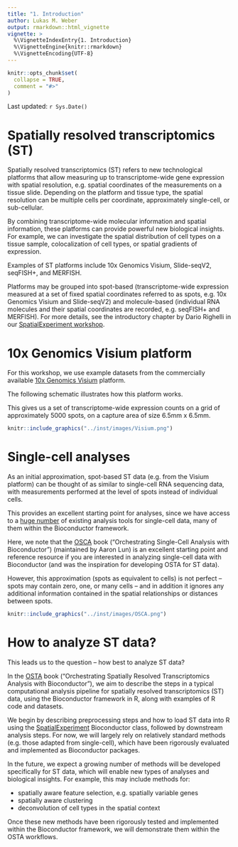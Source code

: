 ```yaml
---
title: "1. Introduction"
author: Lukas M. Weber
output: rmarkdown::html_vignette
vignette: >
  %\VignetteIndexEntry{1. Introduction}
  %\VignetteEngine{knitr::rmarkdown}
  %\VignetteEncoding{UTF-8}
---
```



```r
knitr::opts_chunk$set(
  collapse = TRUE,
  comment = "#>"
)
```

Last updated: `r Sys.Date()`


# Spatially resolved transcriptomics (ST)

Spatially resolved transcriptomics (ST) refers to new technological platforms that allow measuring up to transcriptome-wide gene expression with spatial resolution, e.g. spatial coordinates of the measurements on a tissue slide. Depending on the platform and tissue type, the spatial resolution can be multiple cells per coordinate, approximately single-cell, or sub-cellular.

By combining transcriptome-wide molecular information and spatial information, these platforms can provide powerful new biological insights. For example, we can investigate the spatial distribution of cell types on a tissue sample, colocalization of cell types, or spatial gradients of expression.

Examples of ST platforms include 10x Genomics Visium, Slide-seqV2, seqFISH+, and MERFISH.

Platforms may be grouped into spot-based (transcriptome-wide expression measured at a set of fixed spatial coordinates referred to as spots, e.g. 10x Genomics Visium and Slide-seqV2) and molecule-based (individual RNA molecules and their spatial coordinates are recorded, e.g. seqFISH+ and MERFISH). For more details, see the introductory chapter by Dario Righelli in our [SpatialExperiment workshop](https://drighelli.github.io/SpatialExperiment_Bioc2021/index.html).


# 10x Genomics Visium platform

For this workshop, we use example datasets from the commercially available [10x Genomics Visium](https://www.10xgenomics.com/products/spatial-gene-expression) platform.

The following schematic illustrates how this platform works.

This gives us a set of transcriptome-wide expression counts on a grid of approximately 5000 spots, on a capture area of size 6.5mm x 6.5mm.

```r
knitr::include_graphics("../inst/images/Visium.png")
```


# Single-cell analyses

As an initial approximation, spot-based ST data (e.g. from the Visium platform) can be thought of as similar to single-cell RNA sequencing data, with measurements performed at the level of spots instead of individual cells.

This provides an excellent starting point for analyses, since we have access to a [huge number](https://www.scrna-tools.org/) of existing analysis tools for single-cell data, many of them within the Bioconductor framework.

Here, we note that the [OSCA](https://bioconductor.org/books/release/OSCA/) book ("Orchestrating Single-Cell Analysis with Bioconductor") (maintained by Aaron Lun) is an excellent starting point and reference resource if you are interested in analyzing single-cell data with Bioconductor (and was the inspiration for developing OSTA for ST data).

However, this approximation (spots as equivalent to cells) is not perfect -- spots may contain zero, one, or many cells -- and in addition it ignores any additional information contained in the spatial relationships or distances between spots.

```r
knitr::include_graphics("../inst/images/OSCA.png")
```


# How to analyze ST data?

This leads us to the question -- how best to analyze ST data?

In the [OSTA](https://lmweber.org/OSTA-book/) book ("Orchestrating Spatially Resolved Transcriptomics Analysis with Bioconductor"), we aim to describe the steps in a typical computational analysis pipeline for spatially resolved transcriptomics (ST) data, using the Bioconductor framework in R, along with examples of R code and datasets.

We begin by describing preprocessing steps and how to load ST data into R using the [SpatialExperiment](https://bioconductor.org/packages/SpatialExperiment) Bioconductor class, followed by downstream analysis steps. For now, we will largely rely on relatively standard methods (e.g. those adapted from single-cell), which have been rigorously evaluated and implemented as Bioconductor packages.

In the future, we expect a growing number of methods will be developed specifically for ST data, which will enable new types of analyses and biological insights. For example, this may include methods for:

- spatially aware feature selection, e.g. spatially variable genes
- spatially aware clustering
- deconvolution of cell types in the spatial context

Once these new methods have been rigorously tested and implemented within the Bioconductor framework, we will demonstrate them within the OSTA workflows.

